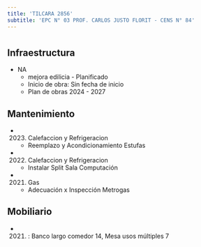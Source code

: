 ```yaml
---
title: 'TILCARA 2856'
subtitle: 'EPC N° 03 PROF. CARLOS JUSTO FLORIT - CENS N° 84'
---
```


#
## Infraestructura

* NA 
    + mejora edilicia - Planificado 
    + Inicio de obra: Sin fecha de inicio 
    + Plan de obras 2024 - 2027 






## Mantenimiento

*  (2023) Calefaccion y Refrigeracion 
    + Reemplazo y Acondicionamiento Estufas

*  (2022) Calefaccion y Refrigeracion 
    + Instalar Split Sala Computación

*  (2021) Gas 
    + Adecuación x Inspección Metrogas





## Mobiliario

*  (2021) : Banco largo comedor 14, Mesa usos múltiples 7 



